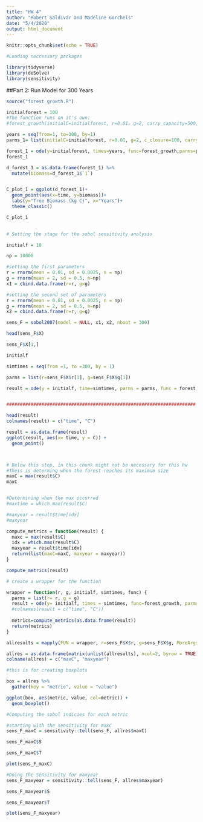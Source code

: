 ```yaml
---
title: "HW 4"
author: "Robert Saldivar and Madeline Gorchels"
date: "5/4/2020"
output: html_document
---
```


```r
knitr::opts_chunk$set(echo = TRUE)
```

```r
#Loading neccessary packages

library(tidyverse)
library(deSolve)
library(sensitivity)

```

##Part 2: Run Model for 300 Years
```r
source("forest_growth.R")

initialforest = 100
#The function runs on it's own:
#forest_growth(initialC=initialforest, r=0.01, g=2, carry_capacity=500, air_temp=20, canopy_closure=100)

years = seq(from=1, to=300, by=1)
parms_1= list(initialC=initialforest, r=0.01, g=2, c_closure=100, carry_capacity=500, air_temp=20)

forest_1 = ode(y=initialforest, times=years, func=forest_growth,parms=parms_1)
forest_1

d_forest_1 = as.data.frame(forest_1) %>% 
  mutate(biomass=d_forest_1$`1`)


C_plot_1 = ggplot(d_forest_1)+
  geom_point(aes(x=time, y=biomass))+
  labs(y="Tree Biomass (kg C)", x="Years")+
  theme_classic()

C_plot_1
         
```

```r
# Setting the stage for the sobel sensitivity analysis

initialf = 10

np = 10000

#setting the first parameters
r = rnorm(mean = 0.01, sd = 0.0025, n = np)
g = rnorm(mean = 2, sd = 0.5, n=np)
x1 = cbind.data.frame(r=r, g=g)

#setting the second set of parameters
r = rnorm(mean = 0.01, sd = 0.0025, n = np)
g = rnorm(mean = 2, sd = 0.5, n=np)
x2 = cbind.data.frame(r=r, g=g)

sens_F = sobol2007(model = NULL, x1, x2, nboot = 300)

head(sens_F$X)

sens_F$X[1,]

initialf

simtimes = seq(from =1, to =300, by = 1)

parms = list(r=sens_F$X$r[1], g=sens_F$X$g[1])

result = ode(y = initialf, time=simtimes, parms = parms, func = forest_growth) # I am having trouble getting the ode solver to work


######################################################################

head(result)
colnames(result) = c("time", "C")

result = as.data.frame(result)
ggplot(result, aes(x= time, y = C)) +
  geom_point()



# Below this step, in this chunk might not be necessary for this hw
#Theis is determing when the forest reaches its maximum size
maxC = max(result$C)
maxC


#Determining when the max occurred
#maxtime = which.max(result$C)

#maxyear = result$time[idx]
#maxyear


```

```r

compute_metrics = function(result) {
  maxc = max(result$C)
  idx = which.max(result$C)
  maxyear = result$time[idx]
  return(list(maxC=maxC, maxyear = maxyear))
}

compute_metrics(result)

# create a wrapper for the function

wrapper = function(r, g, initialf, simtimes, func) {
  parms = list(r= r, g = g)
  result = ode(y= initialf, times = simtimes, func=forest_growth, parms = parms)
  #colnames(result = c("time", "C"))
  
  metrics=compute_metrics(as.data.frame(result))
  return(metrics)
}

allresults = mapply(FUN = wrapper, r=sens_F$X$r, g=sens_F$X$g, MoreArgs =list(initialf=initialf, simtimes=simtimes, func=forest_growth))

allres = as.data.frame(matrix(unlist(allresults), ncol=2, byrow = TRUE))
colname(allres) = c("maxC", "maxyear")

#this is for creating boxplots

box = allres %>%
  gather(key = "metric", value = "value")

ggplot(box, aes(metric, value, col=metric)) +
  geom_boxplot()

```

```r
#Computing the sobol indicies for each metric

#starting with the sensitivity for maxC
sens_F_maxC = sensitivity::tell(sens_F, allres$maxC)

sens_F_maxC$S

sens_F_maxC$T

plot(sens_F_maxC)

#Doing the Sensitivity for maxyear
sens_F_maxyear = sensitivity::tell(sens_F, allres$maxyear)

sens_F_maxyear$S

sens_F_maxyear$T

plot(sens_F_maxyear)

```

